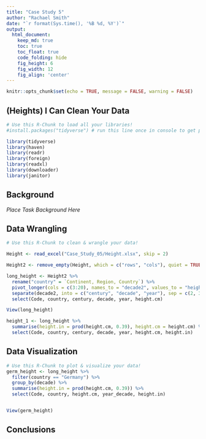```yaml
---
title: "Case Study 5"
author: "Rachael Smith"
date: "`r format(Sys.time(), '%B %d, %Y')`"
output:
  html_document:  
    keep_md: true
    toc: true
    toc_float: true
    code_folding: hide
    fig_height: 6
    fig_width: 12
    fig_align: 'center'
---
```


```r
knitr::opts_chunk$set(echo = TRUE, message = FALSE, warning = FALSE)
```

## (Heights) I Can Clean Your Data

```r
# Use this R-Chunk to load all your libraries!
#install.packages("tidyverse") # run this line once in console to get package

library(tidyverse)
library(haven)
library(readr)
library(foreign)
library(readxl)
library(downloader)
library(janitor)

```

## Background

_Place Task Background Here_

## Data Wrangling

```r
# Use this R-Chunk to clean & wrangle your data!

Height <- read_excel("Case_Study_05/Height.xlsx", skip = 2)

Height2 <- remove_empty(Height, which = c("rows", "cols"), quiet = TRUE)

long_height <- Height2 %>%
  rename("country" = `Continent, Region, Country`) %>%
  pivot_longer(cols = c(3:20), names_to = "decade2", values_to = "height.cm") %>%
  separate(decade2, into = c("century", "decade", "year"), sep = c(2, 3, 4)) %>%
  select(Code, country, century, decade, year, height.cm)

View(long_height)

```

```r

height_1 <- long_height %>% 
  summarise(height.in = prod(height.cm, 0.39), height.cm = height.cm) %>%
  select(Code, country, century, decade, year, height.cm, height.in)

```


## Data Visualization

```r
# Use this R-Chunk to plot & visualize your data!
germ_height <- long_height %>% 
  filter(country == "Germany") %>%
  group_by(decade) %>%
  summarise(height.in = prod(height.cm, 0.39)) %>%
  select(Code, country, height.cm, year_decade, height.in)


View(germ_height)
```

## Conclusions
